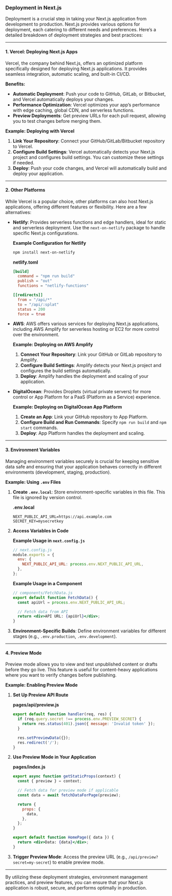### Deployment in Next.js

Deployment is a crucial step in taking your Next.js application from development to production. Next.js provides various options for deployment, each catering to different needs and preferences. Here’s a detailed breakdown of deployment strategies and best practices:

---

#### **1. Vercel: Deploying Next.js Apps**

Vercel, the company behind Next.js, offers an optimized platform specifically designed for deploying Next.js applications. It provides seamless integration, automatic scaling, and built-in CI/CD.

**Benefits:**
- **Automatic Deployment**: Push your code to GitHub, GitLab, or Bitbucket, and Vercel automatically deploys your changes.
- **Performance Optimization**: Vercel optimizes your app’s performance with edge caching, global CDN, and serverless functions.
- **Preview Deployments**: Get preview URLs for each pull request, allowing you to test changes before merging them.

**Example: Deploying with Vercel**

1. **Link Your Repository**: Connect your GitHub/GitLab/Bitbucket repository to Vercel.
2. **Configure Build Settings**: Vercel automatically detects your Next.js project and configures build settings. You can customize these settings if needed.
3. **Deploy**: Push your code changes, and Vercel will automatically build and deploy your application.

---

#### **2. Other Platforms**

While Vercel is a popular choice, other platforms can also host Next.js applications, offering different features or flexibility. Here are a few alternatives:

- **Netlify**: Provides serverless functions and edge handlers, ideal for static and serverless deployment. Use the `next-on-netlify` package to handle specific Next.js configurations.
  
  **Example Configuration for Netlify**

  ```bash
  npm install next-on-netlify
  ```

  **netlify.toml**

  ```toml
  [build]
    command = "npm run build"
    publish = "out"
    functions = "netlify-functions"

  [[redirects]]
    from = "/api/*"
    to = "/api/:splat"
    status = 200
    force = true
  ```

- **AWS**: AWS offers various services for deploying Next.js applications, including AWS Amplify for serverless hosting or EC2 for more control over the environment.
  
  **Example: Deploying on AWS Amplify**

  1. **Connect Your Repository**: Link your GitHub or GitLab repository to Amplify.
  2. **Configure Build Settings**: Amplify detects your Next.js project and configures the build settings automatically.
  3. **Deploy**: Amplify handles the deployment and scaling of your application.

- **DigitalOcean**: Provides Droplets (virtual private servers) for more control or App Platform for a PaaS (Platform as a Service) experience.
  
  **Example: Deploying on DigitalOcean App Platform**

  1. **Create an App**: Link your GitHub repository to App Platform.
  2. **Configure Build and Run Commands**: Specify `npm run build` and `npm start` commands.
  3. **Deploy**: App Platform handles the deployment and scaling.

---

#### **3. Environment Variables**

Managing environment variables securely is crucial for keeping sensitive data safe and ensuring that your application behaves correctly in different environments (development, staging, production).

**Example: Using `.env` Files**

1. **Create `.env.local`**: Store environment-specific variables in this file. This file is ignored by version control.

   **.env.local**
   ```env
   NEXT_PUBLIC_API_URL=https://api.example.com
   SECRET_KEY=mysecretkey
   ```

2. **Access Variables in Code**

   **Example Usage in `next.config.js`**
   ```js
   // next.config.js
   module.exports = {
     env: {
       NEXT_PUBLIC_API_URL: process.env.NEXT_PUBLIC_API_URL,
     },
   };
   ```

   **Example Usage in a Component**
   ```jsx
   // components/FetchData.js
   export default function FetchData() {
     const apiUrl = process.env.NEXT_PUBLIC_API_URL;

     // Fetch data from API
     return <div>API URL: {apiUrl}</div>;
   }
   ```

3. **Environment-Specific Builds**: Define environment variables for different stages (e.g., `.env.production`, `.env.development`).

---

#### **4. Preview Mode**

Preview mode allows you to view and test unpublished content or drafts before they go live. This feature is useful for content-heavy applications where you want to verify changes before publishing.

**Example: Enabling Preview Mode**

1. **Set Up Preview API Route**

   **pages/api/preview.js**
   ```js
   export default function handler(req, res) {
     if (req.query.secret !== process.env.PREVIEW_SECRET) {
       return res.status(401).json({ message: 'Invalid token' });
     }

     res.setPreviewData({});
     res.redirect('/');
   }
   ```

2. **Use Preview Mode in Your Application**

   **pages/index.js**
   ```jsx
   export async function getStaticProps(context) {
     const { preview } = context;

     // Fetch data for preview mode if applicable
     const data = await fetchDataForPage(preview);

     return {
       props: {
         data,
       },
     };
   }

   export default function HomePage({ data }) {
     return <div>Data: {data}</div>;
   }
   ```

3. **Trigger Preview Mode**: Access the preview URL (e.g., `/api/preview?secret=my-secret`) to enable preview mode.

---

By utilizing these deployment strategies, environment management practices, and preview features, you can ensure that your Next.js application is robust, secure, and performs optimally in production.